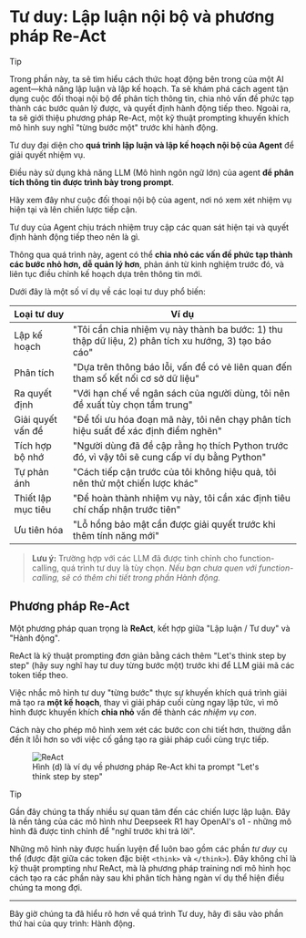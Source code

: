 # Tư duy: Lập luận nội bộ và phương pháp Re-Act

> [!TIP]
> Trong phần này, ta sẽ tìm hiểu cách thức hoạt động bên trong của một AI agent—khả năng lập luận và lập kế hoạch. Ta sẽ khám phá cách agent tận dụng cuộc đối thoại nội bộ để phân tích thông tin, chia nhỏ vấn đề phức tạp thành các bước quản lý được, và quyết định hành động tiếp theo. Ngoài ra, ta sẽ giới thiệu phương pháp Re-Act, một kỹ thuật prompting khuyến khích mô hình suy nghĩ "từng bước một" trước khi hành động.

Tư duy đại diện cho **quá trình lập luận và lập kế hoạch nội bộ của Agent** để giải quyết nhiệm vụ.

Điều này sử dụng khả năng LLM (Mô hình ngôn ngữ lớn) của agent **để phân tích thông tin được trình bày trong prompt**.

Hãy xem đây như cuộc đối thoại nội bộ của agent, nơi nó xem xét nhiệm vụ hiện tại và lên chiến lược tiếp cận.

Tư duy của Agent chịu trách nhiệm truy cập các quan sát hiện tại và quyết định hành động tiếp theo nên là gì.

Thông qua quá trình này, agent có thể **chia nhỏ các vấn đề phức tạp thành các bước nhỏ hơn, dễ quản lý hơn**, phản ánh từ kinh nghiệm trước đó, và liên tục điều chỉnh kế hoạch dựa trên thông tin mới.

Dưới đây là một số ví dụ về các loại tư duy phổ biến:

| Loại tư duy          | Ví dụ |
|----------------------|---------|
| Lập kế hoạch        | "Tôi cần chia nhiệm vụ này thành ba bước: 1) thu thập dữ liệu, 2) phân tích xu hướng, 3) tạo báo cáo" |
| Phân tích           | "Dựa trên thông báo lỗi, vấn đề có vẻ liên quan đến tham số kết nối cơ sở dữ liệu" |
| Ra quyết định       | "Với hạn chế về ngân sách của người dùng, tôi nên đề xuất tùy chọn tầm trung" |
| Giải quyết vấn đề   | "Để tối ưu hóa đoạn mã này, tôi nên chạy phân tích hiệu suất để xác định điểm nghẽn" |
| Tích hợp bộ nhớ     | "Người dùng đã đề cập rằng họ thích Python trước đó, vì vậy tôi sẽ cung cấp ví dụ bằng Python" |
| Tự phản ánh         | "Cách tiếp cận trước của tôi không hiệu quả, tôi nên thử một chiến lược khác" |
| Thiết lập mục tiêu  | "Để hoàn thành nhiệm vụ này, tôi cần xác định tiêu chí chấp nhận trước tiên" |
| Ưu tiên hóa         | "Lỗ hổng bảo mật cần được giải quyết trước khi thêm tính năng mới" |

> **Lưu ý:** Trường hợp với các LLM đã được tinh chỉnh cho function-calling, quá trình tư duy là tùy chọn.
> *Nếu bạn chưa quen với function-calling, sẽ có thêm chi tiết trong phần Hành động.*

## Phương pháp Re-Act

Một phương pháp quan trọng là **ReAct**, kết hợp giữa "Lập luận / Tư duy" và "Hành động".

ReAct là kỹ thuật prompting đơn giản bằng cách thêm "Let's think step by step" (hãy suy nghĩ hay tư duy từng bước một) trước khi để LLM giải mã các token tiếp theo.

Việc nhắc mô hình tư duy "từng bước" thực sự khuyến khích quá trình giải mã tạo ra **một kế hoạch**, thay vì giải pháp cuối cùng ngay lập tức, vì mô hình được khuyến khích **chia nhỏ** vấn đề thành các *nhiệm vụ con*.

Cách này cho phép mô hình xem xét các bước con chi tiết hơn, thường dẫn đến ít lỗi hơn so với việc cố gắng tạo ra giải pháp cuối cùng trực tiếp.

<figure>
<img src="https://huggingface.co/datasets/agents-course/course-images/resolve/main/en/unit1/ReAct.png" alt="ReAct"/>
<figcaption>Hình (d) là ví dụ về phương pháp Re-Act khi ta prompt "Let's think step by step"
</figcaption>
</figure>

> [!TIP]
> Gần đây chúng ta thấy nhiều sự quan tâm đến các chiến lược lập luận. Đây là nền tảng của các mô hình như Deepseek R1 hay OpenAI's o1 - những mô hình đã được tinh chỉnh để "nghĩ trước khi trả lời".
>
> Những mô hình này được huấn luyện để luôn bao gồm các phần _tư duy_ cụ thể (được đặt giữa các token đặc biệt `<think>` và `</think>`). Đây không chỉ là kỹ thuật prompting như ReAct, mà là phương pháp training nơi mô hình học cách tạo ra các phần này sau khi phân tích hàng ngàn ví dụ thể hiện điều chúng ta mong đợi.

--- 
Bây giờ chúng ta đã hiểu rõ hơn về quá trình Tư duy, hãy đi sâu vào phần thứ hai của quy trình: Hành động.